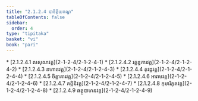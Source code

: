 ```yaml
---
title: "2.1.2.4 បាចិត្តិយកណ្ឌ"
tableOfContents: false
sidebar:
  order: 4
type: "tipitaka"
basket: "vi"
book: "pari"
---
```



<DynamicBreadcrumb />



<TableOfContents book="pari" section="2.1.2.4">
* [2.1.2.4.1 លសុណវគ្គ](2-1-2-4/2-1-2-4-1)
* [2.1.2.4.2 រត្តន្ធការវគ្គ](2-1-2-4/2-1-2-4-2)
* [2.1.2.4.3 នហានវគ្គ](2-1-2-4/2-1-2-4-3)
* [2.1.2.4.4 តុវដ្ដវគ្គ](2-1-2-4/2-1-2-4-4)
* [2.1.2.4.5 ចិត្តាគារវគ្គ](2-1-2-4/2-1-2-4-5)
* [2.1.2.4.6 អារាមវគ្គ](2-1-2-4/2-1-2-4-6)
* [2.1.2.4.7 គព្ភិនិវគ្គ](2-1-2-4/2-1-2-4-7)
* [2.1.2.4.8 កុមារិភូតវគ្គ](2-1-2-4/2-1-2-4-8)
* [2.1.2.4.9 ឆត្តុបាហនវគ្គ](2-1-2-4/2-1-2-4-9)
</TableOfContents>
